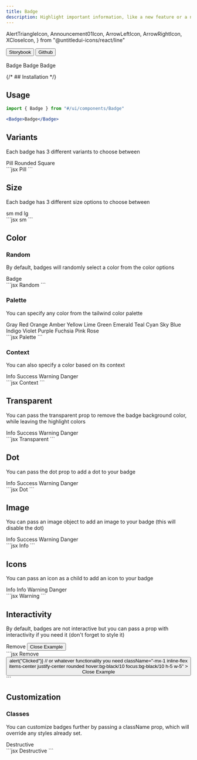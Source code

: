 ```yaml
---
title: Badge
description: Highlight important information, like a new feature or a notification.
---
```


  AlertTriangleIcon,
  Announcement01Icon,
  ArrowLeftIcon,
  ArrowRightIcon,
  XCloseIcon,
} from "@untitledui-icons/react/line"

<div className="not-prose flex gap-2">
  <Button variant="outline" size="xs">
    Storybook
  </Button>
  <Button
    href="https://github.com/skyward-digital/sky-ui/tree/main/ui/components/Tab"
    variant="outline"
    size="xs"
  >
    Github
  </Button>
</div>

<br />

<CodePreview client:load>
  <Badge size="sm" color="info">
    Badge
  </Badge>
  <Badge size="md" color="warning" dot>
    Badge
  </Badge>
  <Badge
    size="lg"
    color="info"
    image={{
      src: "https://a.storyblok.com/f/180053/1200x1600/bbce43daaf/dan-spratling-profile-picture.jpg",
      alt: "Dan Spratling",
    }}
  >
    Badge
  </Badge>
</CodePreview>

{/* ## Installation */}

## Usage

```jsx
import { Badge } from "#/ui/components/Badge"
```

```jsx
<Badge>Badge</Badge>
```

## Variants

Each badge has 3 different variants to choose between

<CodePreview client:load>
  <Badge variant="pill" color="info">
    Pill
  </Badge>
  <Badge variant="rounded" color="info">
    Rounded
  </Badge>
  <Badge variant="square" color="info">
    Square
  </Badge>
  <div slot="code">
    ```jsx
    <Badge
      variant="pill" // or "rounded" or "square"
      color="info"
    >
      Pill
    </Badge>
    ```
  </div>
</CodePreview>

## Size

Each badge has 3 different size options to choose between

<CodePreview client:load>
  <Badge size="sm" color="info">
    sm
  </Badge>
  <Badge size="md" color="info">
    md
  </Badge>
  <Badge size="lg" color="info">
    lg
  </Badge>
  <div slot="code">
    ```jsx
    <Badge
      size="sm" // or "md" or "lg"
      color="info"
    >
      sm
    </Badge>
    ```
  </div>
</CodePreview>

## Color

### Random

By default, badges will randomly select a color from the color options

<CodePreview client:load>
  <Badge>Badge</Badge>
  <div slot="code">
    ```jsx
    <Badge
      color="random" // or don't pass a color prop
    >
      Random
    </Badge>
    ```
  </div>
</CodePreview>

### Palette

You can specify any color from the tailwind color palette

<CodePreview client:load>
  <Badge color="gray">Gray</Badge>
  <Badge color="red">Red</Badge>
  <Badge color="orange">Orange</Badge>
  <Badge color="amber">Amber</Badge>
  <Badge color="yellow">Yellow</Badge>
  <Badge color="lime">Lime</Badge>
  <Badge color="green">Green</Badge>
  <Badge color="emerald">Emerald</Badge>
  <Badge color="teal">Teal</Badge>
  <Badge color="cyan">Cyan</Badge>
  <Badge color="sky">Sky</Badge>
  <Badge color="blue">Blue</Badge>
  <Badge color="indigo">Indigo</Badge>
  <Badge color="violet">Violet</Badge>
  <Badge color="purple">Purple</Badge>
  <Badge color="fuchsia">Fuchsia</Badge>
  <Badge color="pink">Pink</Badge>
  <Badge color="rose">Rose</Badge>
  <div slot="code">
    ```jsx
    <Badge
      color="amber" // or any tailwind color name
    >
      Palette
    </Badge>
    ```
  </div>
</CodePreview>

### Context

You can also specify a color based on its context

<CodePreview client:load>
  <Badge color="info">Info</Badge>
  <Badge color="success">Success</Badge>
  <Badge color="warning">Warning</Badge>
  <Badge color="danger">Danger</Badge>
  <div slot="code">
    ```jsx
    <Badge
      color="info" // or "success" or "warning" or "danger"
    >
      Context
    </Badge>
    ```
  </div>
</CodePreview>

## Transparent

You can pass the transparent prop to remove the badge background color, while leaving the highlight colors

<CodePreview client:load>
  <Badge color="info" transparent>
    Info
  </Badge>
  <Badge color="success" transparent>
    Success
  </Badge>
  <Badge color="warning" transparent>
    Warning
  </Badge>
  <Badge color="danger" transparent>
    Danger
  </Badge>
  <div slot="code">
    ```jsx
    <Badge
      color="info" // any color from above
      transparent
    >
      Transparent
    </Badge>
    ```
  </div>
</CodePreview>

## Dot

You can pass the dot prop to add a dot to your badge

<CodePreview client:load>
  <Badge color="info" dot>
    Info
  </Badge>
  <Badge color="success" dot>
    Success
  </Badge>
  <Badge color="warning" dot>
    Warning
  </Badge>
  <Badge color="danger" dot>
    Danger
  </Badge>
  <div slot="code">
    ```jsx
    <Badge color="info" dot>
      Dot
    </Badge>
    ```
  </div>
</CodePreview>

## Image

You can pass an image object to add an image to your badge (this will disable the dot)

<CodePreview client:load>
  <Badge
    color="info"
    image={{
      src: "https://a.storyblok.com/f/180053/1200x1600/bbce43daaf/dan-spratling-profile-picture.jpg",
      alt: "Dan Spratling",
    }}
  >
    Info
  </Badge>
  <Badge
    color="success"
    image={{
      src: "https://a.storyblok.com/f/180053/1200x1600/bbce43daaf/dan-spratling-profile-picture.jpg",
      alt: "Dan Spratling",
    }}
  >
    Success
  </Badge>
  <Badge
    color="warning"
    image={{
      src: "https://a.storyblok.com/f/180053/1200x1600/bbce43daaf/dan-spratling-profile-picture.jpg",
      alt: "Dan Spratling",
    }}
  >
    Warning
  </Badge>
  <Badge
    color="danger"
    image={{
      src: "https://a.storyblok.com/f/180053/1200x1600/bbce43daaf/dan-spratling-profile-picture.jpg",
      alt: "Dan Spratling",
    }}
  >
    Danger
  </Badge>
  <div slot="code">
    ```jsx
    <Badge
      color="info"
      image={{
        src: "https://a.storyblok.com/f/180053/1200x1600/bbce43daaf/dan-spratling-profile-picture.jpg",
        alt: "Dan Spratling",
      }}
    >
      Info
    </Badge>
    ```
  </div>
</CodePreview>

## Icons

You can pass an icon as a child to add an icon to your badge

<CodePreview client:load>
  <Badge color="info">
    <ArrowLeftIcon /> Info
  </Badge>
  <Badge color="success">
    Info <ArrowRightIcon />
  </Badge>
  <Badge color="warning">
    <AlertTriangleIcon /> Warning
  </Badge>
  <Badge>
    Danger <Announcement01Icon />
  </Badge>
  <div slot="code">
    ```jsx
    <Badge color="warning">
      <AlertTriangleIcon /> Warning
    </Badge>
    ```
  </div>
</CodePreview>

## Interactivity

By default, badges are not interactive but you can pass a prop with interactivity if you need it (don't forget to style it)

<CodePreview client:load>
  <Badge color="info">
    Remove
    <button className="-mx-1 inline-flex items-center justify-center rounded hover:bg-black/10 focus:bg-black/10 h-5 w-5">
      <XCloseIcon className="h-4 w-4" />
      <span className="sr-only">Close Example</span>
    </button>
  </Badge>
  <div slot="code">
    ```jsx
    <Badge color="info">
      Remove
      <button
        onClick={() => alert("Clicked")} // or whatever functionality you need
        className="-mx-1 inline-flex items-center justify-center rounded hover:bg-black/10 focus:bg-black/10 h-5 w-5"
      >
        <XCloseIcon className="h-4 w-4" />
        <span className="sr-only">Close Example</span>
      </button>
    </Badge>
    ```
  </div>
</CodePreview>

## Customization

### Classes

You can customize badges further by passing a className prop, which will override any styles already set.

<CodePreview client:load>
  <Badge className="bg-slate-200 border-x-0 text-slate-800 border-slate-200 border-b-2 rounded-none border-b-slate-800">
    Destructive
  </Badge>
  <div slot="code">
    ```jsx
    <Badge className="bg-slate-200 border-x-0 text-slate-800 border-slate-200 border-b-2 rounded-none border-b-slate-800">
      Destructive
    </Badge>
    ```
  </div>
</CodePreview>

